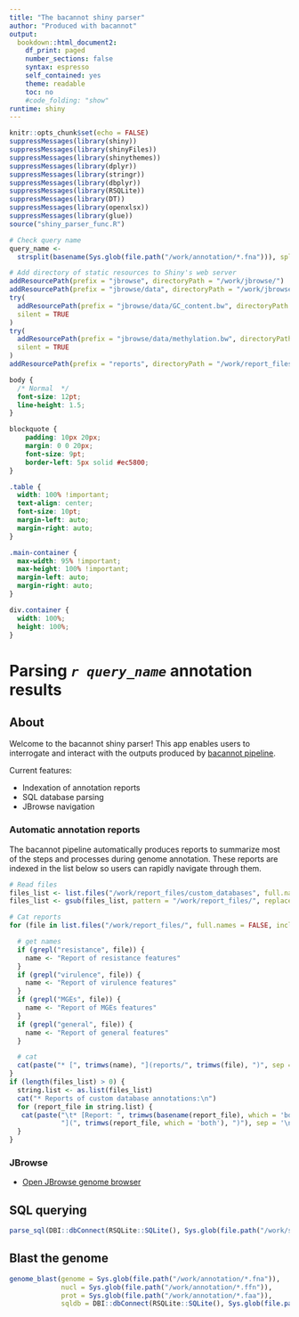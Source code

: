 ```yaml
---
title: "The bacannot shiny parser"
author: "Produced with bacannot"
output:
  bookdown::html_document2:
    df_print: paged
    number_sections: false
    syntax: espresso
    self_contained: yes
    theme: readable
    toc: no
    #code_folding: "show"
runtime: shiny
---
```


```r
knitr::opts_chunk$set(echo = FALSE)
suppressMessages(library(shiny))
suppressMessages(library(shinyFiles))
suppressMessages(library(shinythemes))
suppressMessages(library(dplyr))
suppressMessages(library(stringr))
suppressMessages(library(dbplyr))
suppressMessages(library(RSQLite))
suppressMessages(library(DT))
suppressMessages(library(openxlsx))
suppressMessages(library(glue))
source("shiny_parser_func.R")

# Check query name
query_name <-
  strsplit(basename(Sys.glob(file.path("/work/annotation/*.fna"))), split = ".fna")[[1]]

# Add directory of static resources to Shiny's web server
addResourcePath(prefix = "jbrowse", directoryPath = "/work/jbrowse/")
addResourcePath(prefix = "jbrowse/data", directoryPath = "/work/jbrowse/data/")
try(
  addResourcePath(prefix = "jbrowse/data/GC_content.bw", directoryPath = "/work/jbrowse/data/GC_content.bw"),
  silent = TRUE
)
try(
  addResourcePath(prefix = "jbrowse/data/methylation.bw", directoryPath = "/work/jbrowse/data/methylation.bw"),
  silent = TRUE
)
addResourcePath(prefix = "reports", directoryPath = "/work/report_files/")
```

```css
body {
  /* Normal  */
  font-size: 12pt;
  line-height: 1.5;
}

blockquote {
    padding: 10px 20px;
    margin: 0 0 20px;
    font-size: 9pt;
    border-left: 5px solid #ec5800;
}

.table {
  width: 100% !important;
  text-align: center;
  font-size: 10pt;
  margin-left: auto;
  margin-right: auto;
}

.main-container {
  max-width: 95% !important;
  max-height: 100% !important;
  margin-left: auto;
  margin-right: auto;
}

div.container {
  width: 100%;
  height: 100%;
}
```

# Parsing _`r query_name`_ annotation results {.tabset .tabset-pills}

## About

Welcome to the bacannot shiny parser! This app enables users to interrogate and interact with the outputs produced by [bacannot pipeline](https://github.com/fmalmeida/bacannot).

Current features:

* Indexation of annotation reports
* SQL database parsing
* JBrowse navigation

### Automatic annotation reports {#index}

The bacannot pipeline automatically produces reports to summarize most of the steps and processes during genome annotation. These reports are indexed in the list below so users can rapidly navigate through them.

```r
# Read files
files_list <- list.files("/work/report_files/custom_databases", full.names=TRUE)
files_list <- gsub(files_list, pattern = "/work/report_files/", replacement = "reports/")

# Cat reports
for (file in list.files("/work/report_files/", full.names = FALSE, include.dirs = FALSE)) {

  # get names
  if (grepl("resistance", file)) {
    name <- "Report of resistance features"
  }
  if (grepl("virulence", file)) {
    name <- "Report of virulence features"
  }
  if (grepl("MGEs", file)) {
    name <- "Report of MGEs features"
  }
  if (grepl("general", file)) {
    name <- "Report of general features"
  }

  # cat
  cat(paste("* [", trimws(name), "](reports/", trimws(file), ")", sep = ''), sep = '\n')
}
if (length(files_list) > 0) {
  string.list <- as.list(files_list)
  cat("* Reports of custom database annotations:\n")
  for (report_file in string.list) {
   cat(paste("\t* [Report: ", trimws(basename(report_file), which = 'both'),
             "](", trimws(report_file, which = 'both'), ")"), sep = '\n')
  }
}
```

### JBrowse {#jbrowse}

* [Open JBrowse genome browser](jbrowse/index.html)

## SQL querying {#sqlparser}

```r
parse_sql(DBI::dbConnect(RSQLite::SQLite(), Sys.glob(file.path("/work/sqldb/*.sqlite"))))
```

## Blast the genome

```r
genome_blast(genome = Sys.glob(file.path("/work/annotation/*.fna")),
             nucl = Sys.glob(file.path("/work/annotation/*.ffn")),
             prot = Sys.glob(file.path("/work/annotation/*.faa")),
             sqldb = DBI::dbConnect(RSQLite::SQLite(), Sys.glob(file.path("/work/sqldb/*.sqlite"))))
```
